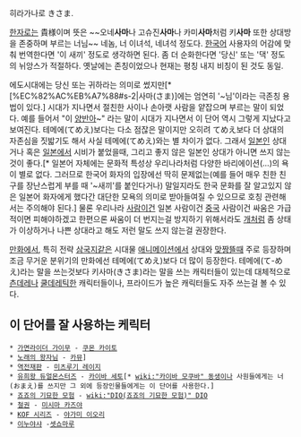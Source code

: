 히라가나로 きさま.

[[한자]]로는 貴様이며 뜻은 ~~오네'''사마'''나 고슈진'''사마'''나 카미'''사마'''처럼 키'''사마''' 또한 상대방을 존중하며 부르는 너님~~ 네놈, 너 이녀석, 네녀석 정도다. [[한국어]] 사용자의 어감에 맞춰 번역한다면 '이 새끼' 정도로 생각하면 된다. 좀 더 순화한다면 '당신' 또는 '댁' 정도의 뉘앙스가 적절하다. 옛날에는 존칭이었으나 현재는 평칭 내지 비칭이 된 것도 동일.

에도시대에는 당신 또는 귀하라는 의미로 썼지만[* [%EC%82%AC%EB%A7%88#s-2|사마(さま)]에는 엄연히 '~님'이라는 극존칭 용법이 있다.] 시대가 지나면서 절친한 사이나 손아랫 사람을 얕잡으며 부르는 말이 되었다. 예를 들어서 "이 [[양반]]아~" 라는 말이 시대가 지나면서 이 단어 역시 그렇게 지났다고 보여진다. 테메에(てめえ)보다는 다소 점잖은 말이지만 오히려 てめえ보다 더 상대의 자존심을 짓밟기도 해서 사실 테메에(てめえ)와는 별 차이가 없다. 그래서 [[일본인]] 상대거나 혹은 [[일본]]에서 시비가 붙었을때, 그리고 좋지 않은 일본인 상대가 아니면 쓰지 않는 것이 좋다.[* 일본어 자체에는 문화적 특성상 우리나라처럼 다양한 바리에이션(...)의 욕이 별로 없다. 그러므로 한국어 화자의 입장에선 딱히 문제없는(예를 들어 매우 친한 친구를 장난스럽게 부를 때 '~새끼'를 붙인다거나) 말일지라도 한국 문화를 잘 알고있지 않은 일본어 화자에게 했다간 대단한 모욕의 의미로 받아들여질 수 있으므로 호칭 관련해서는 주의해야 된다.] 물론 우리나라 [[사람]]이건 일본 사람이건 [[중국]] 사람이건 싸움은 가급적이면 피해야하겠고 한편으론 싸움이 더 번지는걸 방지하기 위해서라도 [[개]]처럼 좀 상태가 이상하거나 나쁜 상대라고 해도 저런 말도 쓰지 않는걸 권장한다.

[[만화]]에서, 특히 전략 [[삼국지]]같은 시대물 [[애니메이션]]에서 상대와 [[맞짱]]뜰때 주로 등장하며 조금 무거운 분위기의 만화에선 테메에(てめえ)보다 더 많이 등장한다. 테메에(て-めえ)라는 말을 쓰는것보다 키사마(きさま)라는 말을 쓰는 캐릭터들이 있는데 대체적으로 [[츤데레]]나 [[쿨데레]]틱한 캐릭터들이나, 프라이드가 높은 캐릭터들도 자주 쓰는걸 볼 수 있다. 

== 이 단어를 잘 사용하는 케릭터 == 
 * [[가면라이더 가이무]] - [[쿠몬 카이토]]
 * [[노래의 왕자님]] - [[카뮤]]]
 * [[역전재판]] - [[미츠루기 레이지]]
 * [[유희왕 듀얼몬스터즈]] - [[카이바 세토]][* [[wiki:"카이바 모쿠바" 동생]]이나 사원들에게는 너(おまえ)를 쓰지만 그 외에 등장인물들에게는 이 단어를 사용한다.]
 * [[죠죠의 기묘한 모험]] - [[wiki:"DIO(죠죠의 기묘한 모험)" DIO]]
 * [[철권]] - [[미시마 카즈야]]
 * [[KOF 시리즈]] - [[야가미 이오리]]
 * [[이누야샤]] -[[셋쇼마루]]

